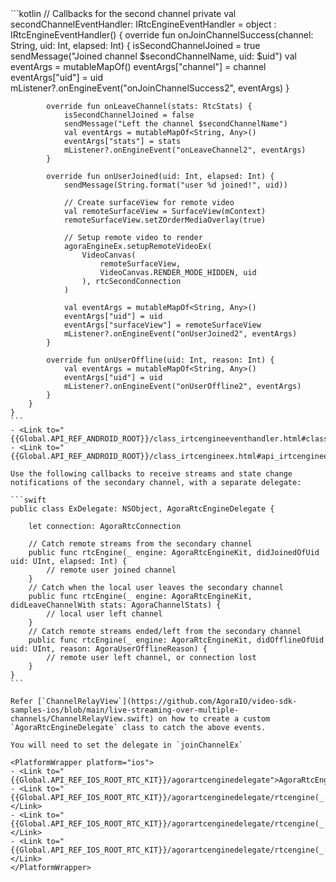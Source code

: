 <PlatformWrapper platform="android">
    ```kotlin
    // Callbacks for the second channel
    private val secondChannelEventHandler: IRtcEngineEventHandler =
        object : IRtcEngineEventHandler() {
            override fun onJoinChannelSuccess(channel: String, uid: Int, elapsed: Int) {
                isSecondChannelJoined = true
                sendMessage("Joined channel $secondChannelName, uid: $uid")
                val eventArgs = mutableMapOf<String, Any>()
                eventArgs["channel"] = channel
                eventArgs["uid"] = uid
                mListener?.onEngineEvent("onJoinChannelSuccess2", eventArgs)
            }

            override fun onLeaveChannel(stats: RtcStats) {
                isSecondChannelJoined = false
                sendMessage("Left the channel $secondChannelName")
                val eventArgs = mutableMapOf<String, Any>()
                eventArgs["stats"] = stats
                mListener?.onEngineEvent("onLeaveChannel2", eventArgs)
            }

            override fun onUserJoined(uid: Int, elapsed: Int) {
                sendMessage(String.format("user %d joined!", uid))

                // Create surfaceView for remote video
                val remoteSurfaceView = SurfaceView(mContext)
                remoteSurfaceView.setZOrderMediaOverlay(true)

                // Setup remote video to render
                agoraEngineEx.setupRemoteVideoEx(
                    VideoCanvas(
                        remoteSurfaceView,
                        VideoCanvas.RENDER_MODE_HIDDEN, uid
                    ), rtcSecondConnection
                )

                val eventArgs = mutableMapOf<String, Any>()
                eventArgs["uid"] = uid
                eventArgs["surfaceView"] = remoteSurfaceView
                mListener?.onEngineEvent("onUserJoined2", eventArgs)
            }

            override fun onUserOffline(uid: Int, reason: Int) {
                val eventArgs = mutableMapOf<String, Any>()
                eventArgs["uid"] = uid
                mListener?.onEngineEvent("onUserOffline2", eventArgs)
            }
        }
    }    
    ```
    - <Link to="{{Global.API_REF_ANDROID_ROOT}}/class_irtcengineeventhandler.html#class_irtcengineeventhandler">IRtcEngineEventHandler</Link>
    - <Link to="{{Global.API_REF_ANDROID_ROOT}}/class_irtcengineex.html#api_irtcengineex_setupremotevideoex">setupRemoteVideoEx</Link>
</PlatformWrapper>
<PlatformWrapper platform="ios">

    Use the following callbacks to receive streams and state change notifications of the secondary channel, with a separate delegate:

    ```swift
    public class ExDelegate: NSObject, AgoraRtcEngineDelegate {

        let connection: AgoraRtcConnection

        // Catch remote streams from the secondary channel
        public func rtcEngine(_ engine: AgoraRtcEngineKit, didJoinedOfUid uid: UInt, elapsed: Int) {
            // remote user joined channel
        }
        // Catch when the local user leaves the secondary channel
        public func rtcEngine(_ engine: AgoraRtcEngineKit, didLeaveChannelWith stats: AgoraChannelStats) {
            // local user left channel
        }
        // Catch remote streams ended/left from the secondary channel
        public func rtcEngine(_ engine: AgoraRtcEngineKit, didOfflineOfUid uid: UInt, reason: AgoraUserOfflineReason) {
            // remote user left channel, or connection lost
        }
    }
    ```

    Refer [`ChannelRelayView`](https://github.com/AgoraIO/video-sdk-samples-ios/blob/main/live-streaming-over-multiple-channels/ChannelRelayView.swift) on how to create a custom `AgoraRtcEngineDelegate` class to catch the above events.

    You will need to set the delegate in `joinChannelEx`

    <PlatformWrapper platform="ios">
    - <Link to="{{Global.API_REF_IOS_ROOT_RTC_KIT}}/agorartcenginedelegate">AgoraRtcEngineDelegate</Link>
    - <Link to="{{Global.API_REF_IOS_ROOT_RTC_KIT}}/agorartcenginedelegate/rtcengine(_:didjoinedofuid:elapsed:)">rtcEngine(_:didJoinedOfUid:elapsed:)</Link>
    - <Link to="{{Global.API_REF_IOS_ROOT_RTC_KIT}}/agorartcenginedelegate/rtcengine(_:didleavechannelwith:)">rtcEngine(_:didLeaveChannelWith:)</Link>
    - <Link to="{{Global.API_REF_IOS_ROOT_RTC_KIT}}/agorartcenginedelegate/rtcengine(_:didofflineofuid:reason:)">rtcEngine(_:didOfflineOfUid:reason:)</Link>
    </PlatformWrapper>

</PlatformWrapper>